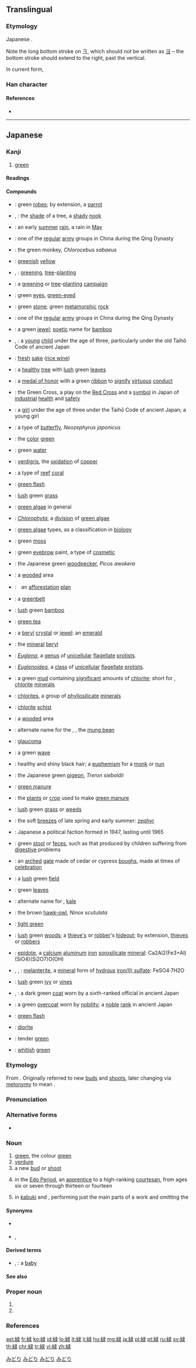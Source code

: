 {{character info/new}}
{{also|綠|绿|縁}}
==Translingual==
{{Han simplified forms|綠|緑|绿}}

===Etymology===
Japanese {{Han simp|綠|f=彔|t=录}}.

Note the long bottom stroke on 彐, which should not be written as [[ヨ]] – the bottom stroke should extend to the right, past the vertical.

In current form, {{Han compound|糸|录|ls=psc|c1=s|c2=p}}

===Han character===
{{Han char|rn=120|rad=糸|as=08|sn=14|four=|canj=VFNME|ids=⿰糹录}}

====References====
* {{Han ref|kx=0929.291|dkj=27541|hdz=53421.040|uh=7DD1|ud=32209}}

----

==Japanese==

===Kanji===
{{ja-kanji|grade=3|rs=糸08|style=s|kyu=綠}}

# [[green]]

====Readings====
{{ja-readings
|goon=[[ろく]] (roku)
|kanon=[[りょく]] (ryoku)
|kun=[[みどり]] (midori)
|nanori=[[つか]] (tsuka), [[つな]] (tsuna), [[のり]] (nori)
}}

====Compounds====
{{der-top|Compounds}}
* {{ja-r|緑衣|りょくい}}: green [[robe]]s; by extension, a [[parrot]]
* {{ja-r|緑陰|りょくいん}}, {{ja-r|緑蔭|りょくいん}}: the [[shade]] of a tree, a [[shady]] [[nook]]
* {{ja-r|緑雨|りょく.う}}: an early [[summer]] [[rain]], a rain in [[May]]
* {{ja-r|緑営|りょくえい}}: one of the [[regular]] [[army]] groups in China during the Qing Dynasty
* {{ja-r|緑猿|みどりざる}}: the green monkey, ''Chlorocebus sabaeus''
* {{ja-r|緑黄|りょくおう}}: [[greenish]] [[yellow]]
* {{ja-r|緑化|りょくか}}, {{ja-r|緑化|りょっか}}: [[greening]], [[tree]]-[[plant]]ing
* {{ja-r|緑化運動|りょっか うんどう}}: a [[greening]] or [[tree]]-[[plant]]ing [[campaign]]
* {{ja-r|緑眼|りょくがん}}: green [[eye]]s, [[green-eyed]]
* {{ja-r|緑岩|りょくがん}}: green [[stone]]; green [[metamorphic]] [[rock]]
* {{ja-r|緑旗|りょっき}}: one of the [[regular]] [[army]] groups in China during the Qing Dynasty
* {{ja-r|緑玉|りょくぎょく}}: a green [[jewel]]; [[poetic]] name for [[bamboo]]
* {{ja-r|緑児|みどりご}}, {{ja-r|緑児|りょくじ}}: a [[young]] [[child]] under the age of three, particularly under the old Taihō Code of ancient Japan
* {{ja-r|緑酒|りょくしゅ}}: [[fresh]] [[sake]] ([[rice wine]])
* {{ja-r|緑樹|りょくじゅ}}: a [[healthy]] [[tree]] with [[lush]] green [[leaf|leaves]]
* {{ja-r|緑綬褒章|りょくじゅ ほうしょう}}: a [[medal of honor]] with a green [[ribbon]] to [[signify]] [[virtuous]] [[conduct]]
* {{ja-r|緑十字|りょくじゅうじ}}: the Green Cross, a play on the [[Red Cross]] and a [[symbol]] in Japan of [[industrial]] [[health]] and [[safety]]
* {{ja-r|緑女|りょくじょ}}: a [[girl]] under the age of three under the Taihō Code of ancient Japan; a young girl
* {{ja-r|緑小灰蝶|みどり しじみ}}: a type of [[butterfly]], ''Neozephyrus japonicus''
* {{ja-r|緑色|りょくしょく}}: the [[color]] [[green]]
* {{ja-r|緑水|りょくすい}}: green [[water]]
* {{ja-r|緑青|ろくしょう}}: [[verdigris]], the [[oxidation]] of [[copper]]
* {{ja-r|緑石|みどり.いし}}: a type of [[reef]] [[coral]]
* {{ja-r|緑閃光|りょくせんこう}}: [[green flash]]
* {{ja-r|緑草|りょくそう}}: [[lush]] green [[grass]]
* {{ja-r|緑藻|りょくそう}}: [[green algae]] in general
* {{ja-r|緑藻植物|りょくそう しょくぶつ}}: ''[[Chlorophyta]]'', a [[division]] of [[green algae]]
* {{ja-r|緑藻類|りょくそうるい}}: [[green algae]] types, as a classification in [[biology]]
* {{ja-r|緑苔|りょくたい}}: green [[moss]]
* {{ja-r|緑黛|りょくたい}}: green [[eyebrow]] paint, a type of [[cosmetic]]
* {{ja-r|緑啄木鳥|あおげら}}: the Japanese green [[woodpecker]], ''Picus awokera''
* {{ja-r|緑地|りょくち}}: a [[wooded]] area
* {{ja-r|緑地化計画|りょくちか けいかく}}:　an [[afforestation]] [[plan]]
* {{ja-r|緑地帯|りょくちたい}}: a [[greenbelt]]
* {{ja-r|緑竹|りょくちく}}: [[lush]] green [[bamboo]]
* {{ja-r|緑茶|りょくちゃ}}: [[green tea]]
* {{ja-r|緑柱玉|りょくちゅうぎょく}}: a [[beryl]] [[crystal]] or [[jewel]]: an [[emerald]]
* {{ja-r|緑柱石|りょくちゅうせき]}}: the [[mineral]] [[beryl]]
{{der-mid}}
* {{ja-r|緑虫|みどりむし}}: ''[[Euglena]]'', a [[genus]] of [[unicellular]] [[flagellate]] [[protist]]s.
* {{ja-r|緑虫植物|みどりむし しょくぶつ}}: ''[[Euglenoidea]]'', a [[class]] of [[unicellular]] [[flagellate]] [[protist]]s.
* {{ja-r|緑泥|りょくでい}}: a green [[mud]] containing [[significant]] amounts of [[chlorite]]; short for {{m|ja|緑泥石|tr=ryokudeiseki}}, [[chlorite]] [[mineral]]s
* {{ja-r|緑泥石|りょくでいせき}}: [[chlorite]]s, a group of [[phyllosilicate]] [[mineral]]s
* {{ja-r|緑泥片岩|りょくでい へんがん}}: [[chlorite]] [[schist]]
* {{ja-r|緑土|りょくど}}: a [[wooded]] area
* {{ja-r|緑豆|りょくず}} {{ja-r|緑豆|りょくとう}}: alternate name for the {{m|ja|八重生}}, {{m|ja|ヤエナリ|tr=yaenari}}, the [[mung bean]]
* {{ja-r|緑内障|りょくないしょう}}: [[glaucoma]]
* {{ja-r|緑波|りょくは}}: a green [[wave]]
* {{ja-r|緑髪|りょくはつ}}: healthy and shiny black hair; a [[euphemism]] for a [[monk]] or [[nun]]
* {{ja-r|緑鳩|あおばと}}: the Japanese green [[pigeon]], ''Treron sieboldii''
* {{ja-r|緑肥|りょくひ}}: [[green manure]]
* {{ja-r|緑肥作物|りょくひ さくもつ}}: the [[plants]] or [[crop]] used to make [[green manure]]
* {{ja-r|緑蕪|りょくぶ}}: [[lush]] green [[grass]] or [[weeds]]
* {{ja-r|緑風|りょくふう}}: the soft [[breeze]]s of late spring and early summer: [[zephyr]]
* {{ja-r|緑風会|^りょくふうかい}}: Japanese a political faction formed in 1947, lasting until 1965
* {{ja-r|緑便|りょくべん}}: green [[stool]] or [[feces]], such as that produced by children suffering from [[digestive]] problems
* {{ja-r|緑門|りょくもん}}: an [[arched]] [[gate]] made of cedar or cypress [[bough]]s, made at times of [[celebration]]
* {{ja-r|緑野|りょくや}}: a [[lush]] green [[field]]
* {{ja-r|緑葉|りょくよう}}: green [[leaf|leaves]]
* {{ja-r|緑葉甘藍|りょくよう かんらん}}: alternate name for {{m|ja|羽衣甘藍|tr=hagoromo kanran}}, [[kale]]
* {{ja-r|緑葉梟|あおばずく}}: the brown [[hawk-owl]], ''Ninox scutulata''
* {{ja-r|緑羅|りょくら}}: [[light green]]
* {{ja-r|緑林|りょくりん}}: [[lush]] green [[woods]]; a [[thief|thieve's]] or [[robber]]'s [[hideout]]; by extension, [[thief|thieves]] or [[robber]]s
* {{ja-r|緑簾石|りょくれんせき}}: [[epidote]], a [[calcium]] [[aluminum]] [[iron]] [[sorosilicate]] [[mineral]]: Ca2Al2(Fe3+Al)(SiO4)(Si2O7)O(OH)
* {{ja-r|緑礬|りょくばん}}, {{ja-r|緑礬|ろうは}}, {{ja-r|緑礬|ろくばん}}: [[melanterite]], a [[mineral]] form of [[hydrous]] [[iron sulfate|iron(II) sulfate]]: FeSO4·7H2O
* {{ja-r|緑蘿|りょくら}}: [[lush]] green [[ivy]] or [[vines]]
* {{ja-r|緑衫|ろうそう}}, {{ja-r|緑衫|ろくさん}}: a dark green [[coat]] worn by a sixth-ranked official in ancient Japan
* {{ja-r|緑袍|りょくほう}}: a green [[overcoat]] worn by [[nobility]]; a [[noble]] [[rank]] in ancient Japan
* {{ja-r|緑光|りょっこう}}: [[green flash]]
* {{ja-r|閃緑岩|せんりょくがん}}: [[diorite]]
* {{ja-r|嫩緑|どんりょく}}: tender [[green]]
* {{ja-r|白緑|びゃくろく}}: [[whitish]] [[green]]
{{der-bottom}}

===Etymology===
From {{etyl|ojp|ja|sort=みどり}}. Originally referred to new [[bud]]s and [[shoot]]s, later changing via [[metonymy]] to mean {{m|en|green}}.

===Pronunciation===
{{ja-pron|yomi=k|みどり|acc=1|acc_ref=DJR}}

===Alternative forms===
* {{l|ja|翠}}

===Noun===
{{ja-noun|みどり}}

# [[green]], the colour [[green]]
# [[verdure]]
# a new [[bud]] or [[shoot]]
# {{lb|ja|sort=みどり|archaic}} in the [[w:Edo period|Edo Period]], an [[apprentice]] to a high-ranking [[courtesan]], from ages six or seven through thirteen or fourteen
# in [[kabuki]] and {{m|ja|浄瑠璃|tr=jōruri||puppet theater}}, performing just the main parts of a work and omitting the {{m|ja|狂言|tr=[[kyōgen]]}}

====Synonyms====
* {{sense|courtesan's apprentice}} {{ja-r|禿|かぶろ}}
* {{sense|abridged performance}} {{ja-r|見取り|みとり}}, {{ja-r|見取|みとり}}

====Derived terms====
* {{ja-r|緑児|みどりご}}, {{ja-r|嬰児|みどりご}}: a [[baby]]

====See also====
{{table:colors/ja}}

===Proper noun===
{{ja-pos|みどり|proper}}

# {{given name|female|lang=ja|sort=みどり}}
# {{surname|lang=ja|sort=みどり}}

===References===
<references/>

[[Category:Japanese basic words|みどり]]
[[Category:ja:Colors|みどり]]
[[Category:ja:Greens|みどり]]
[[Category:ja:JLPT-5|みどり]]

[[ast:緑]]
[[fr:緑]]
[[ko:緑]]
[[id:緑]]
[[lo:緑]]
[[lt:緑]]
[[li:緑]]
[[hu:緑]]
[[mg:緑]]
[[ja:緑]]
[[pl:緑]]
[[pt:緑]]
[[ru:緑]]
[[sv:緑]]
[[th:緑]]
[[chr:緑]]
[[tr:緑]]
[[vi:緑]]
[[zh:緑]]